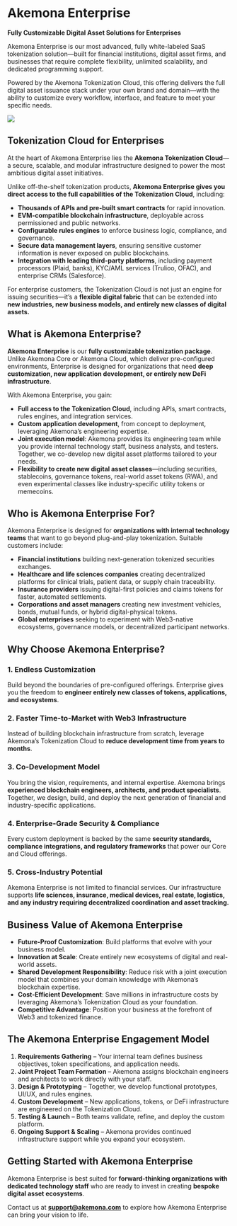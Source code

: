 # Akemona Enterprise
**Fully Customizable Digital Asset Solutions for Enterprises**

Akemona Enterprise is our most advanced, fully white-labeled SaaS tokenization solution—built for financial institutions, digital asset firms, and businesses that require complete flexibility, unlimited scalability, and dedicated programming support.

Powered by the Akemona Tokenization Cloud, this offering delivers the full digital asset issuance stack under your own brand and domain—with the ability to customize every workflow, interface, and feature to meet your specific needs.

<img
  src="/images/enterprise.svg"
  className="dark:invert opacity-85 w-2xs py-8 mx-auto"
  width={200}
  height={200}
/>




## Tokenization Cloud for Enterprises

At the heart of Akemona Enterprise lies the **Akemona Tokenization Cloud**—a secure, scalable, and modular infrastructure designed to power the most ambitious digital asset initiatives.

Unlike off-the-shelf tokenization products, **Akemona Enterprise gives you direct access to the full capabilities of the Tokenization Cloud**, including:

* **Thousands of APIs and pre-built smart contracts** for rapid innovation.
* **EVM-compatible blockchain infrastructure**, deployable across permissioned and public networks.
* **Configurable rules engines** to enforce business logic, compliance, and governance.
* **Secure data management layers**, ensuring sensitive customer information is never exposed on public blockchains.
* **Integration with leading third-party platforms**, including payment processors (Plaid, banks), KYC/AML services (Trulioo, OFAC), and enterprise CRMs (Salesforce).

For enterprise customers, the Tokenization Cloud is not just an engine for issuing securities—it’s a **flexible digital fabric** that can be extended into **new industries, new business models, and entirely new classes of digital assets.**



## What is Akemona Enterprise?

**Akemona Enterprise** is our **fully customizable tokenization package**. Unlike Akemona Core or Akemona Cloud, which deliver pre-configured environments, Enterprise is designed for organizations that need **deep customization, new application development, or entirely new DeFi infrastructure**.

With Akemona Enterprise, you gain:

* **Full access to the Tokenization Cloud**, including APIs, smart contracts, rules engines, and integration services.
* **Custom application development**, from concept to deployment, leveraging Akemona’s engineering expertise.
* **Joint execution model**: Akemona provides its engineering team while you provide internal technology staff, business analysts, and testers. Together, we co-develop new digital asset platforms tailored to your needs.
* **Flexibility to create new digital asset classes**—including securities, stablecoins, governance tokens, real-world asset tokens (RWA), and even experimental classes like industry-specific utility tokens or memecoins.



## Who is Akemona Enterprise For?

Akemona Enterprise is designed for **organizations with internal technology teams** that want to go beyond plug-and-play tokenization. Suitable customers include:

* **Financial institutions** building next-generation tokenized securities exchanges.
* **Healthcare and life sciences companies** creating decentralized platforms for clinical trials, patient data, or supply chain traceability.
* **Insurance providers** issuing digital-first policies and claims tokens for faster, automated settlements.
* **Corporations and asset managers** creating new investment vehicles, bonds, mutual funds, or hybrid digital-physical tokens.
* **Global enterprises** seeking to experiment with Web3-native ecosystems, governance models, or decentralized participant networks.



## Why Choose Akemona Enterprise?

### 1. **Endless Customization**

Build beyond the boundaries of pre-configured offerings. Enterprise gives you the freedom to **engineer entirely new classes of tokens, applications, and ecosystems**.

### 2. **Faster Time-to-Market with Web3 Infrastructure**

Instead of building blockchain infrastructure from scratch, leverage Akemona’s Tokenization Cloud to **reduce development time from years to months**.

### 3. **Co-Development Model**

You bring the vision, requirements, and internal expertise. Akemona brings **experienced blockchain engineers, architects, and product specialists**. Together, we design, build, and deploy the next generation of financial and industry-specific applications.

### 4. **Enterprise-Grade Security & Compliance**

Every custom deployment is backed by the same **security standards, compliance integrations, and regulatory frameworks** that power our Core and Cloud offerings.

### 5. **Cross-Industry Potential**

Akemona Enterprise is not limited to financial services. Our infrastructure supports **life sciences, insurance, medical devices, real estate, logistics, and any industry requiring decentralized coordination and asset tracking.**



## Business Value of Akemona Enterprise

* **Future-Proof Customization**: Build platforms that evolve with your business model.
* **Innovation at Scale**: Create entirely new ecosystems of digital and real-world assets.
* **Shared Development Responsibility**: Reduce risk with a joint execution model that combines your domain knowledge with Akemona’s blockchain expertise.
* **Cost-Efficient Development**: Save millions in infrastructure costs by leveraging Akemona’s Tokenization Cloud as your foundation.
* **Competitive Advantage**: Position your business at the forefront of Web3 and tokenized finance.



## The Akemona Enterprise Engagement Model

1. **Requirements Gathering** – Your internal team defines business objectives, token specifications, and application needs.
2. **Joint Project Team Formation** – Akemona assigns blockchain engineers and architects to work directly with your staff.
3. **Design & Prototyping** – Together, we develop functional prototypes, UI/UX, and rules engines.
4. **Custom Development** – New applications, tokens, or DeFi infrastructure are engineered on the Tokenization Cloud.
5. **Testing & Launch** – Both teams validate, refine, and deploy the custom platform.
6. **Ongoing Support & Scaling** – Akemona provides continued infrastructure support while you expand your ecosystem.



## Getting Started with Akemona Enterprise

Akemona Enterprise is best suited for **forward-thinking organizations with dedicated technology staff** who are ready to invest in creating **bespoke digital asset ecosystems**.


Contact us at **[support@akemona.com](mailto:support@akemona.com)** to explore how Akemona Enterprise can bring your vision to life.


